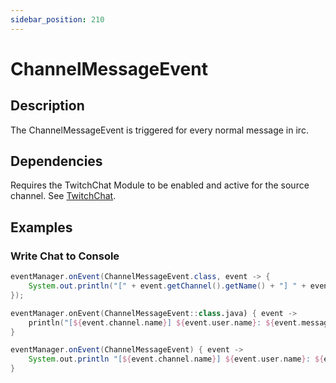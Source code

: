 ```yaml
---
sidebar_position: 210
---
```



# ChannelMessageEvent

## Description

The ChannelMessageEvent is triggered for every normal message in irc.

## Dependencies

Requires the TwitchChat Module to be enabled and active for the source channel. See [TwitchChat](../../chat).

## Examples

### Write Chat to Console

<Tabs groupId="code">
<TabItem value="java" label="Java">

```java
eventManager.onEvent(ChannelMessageEvent.class, event -> {
	System.out.println("[" + event.getChannel().getName() + "] " + event.getUser().getName() + ": " + event.getMessage());
});
```

</TabItem>
<TabItem value="kotlin" label="Kotlin">

```kotlin
eventManager.onEvent(ChannelMessageEvent::class.java) { event ->
	println("[${event.channel.name}] ${event.user.name}: ${event.message}")
}
```

</TabItem>
<TabItem value="groovy" label="Groovy">

```groovy
eventManager.onEvent(ChannelMessageEvent) { event ->
	System.out.println "[${event.channel.name}] ${event.user.name}: ${event.message}"
}
```

</TabItem>
</Tabs>
